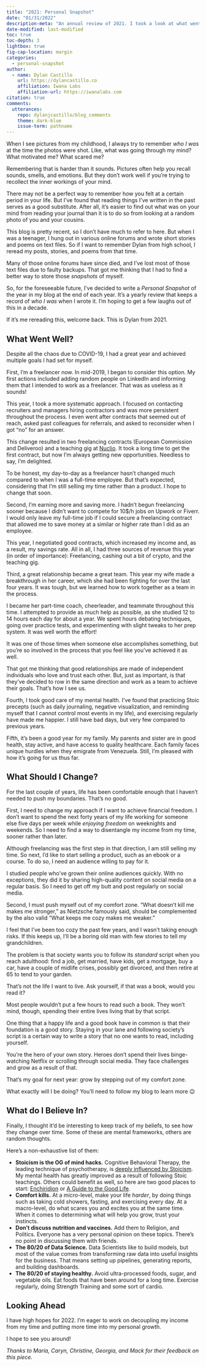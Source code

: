 ```yaml
---
title: "2021: Personal Snapshot"
date: "01/31/2022"
description-meta: "An annual review of 2021. I took a look at what went well in 2021 and what I should change for 2022."
date-modified: last-modified
toc: true
toc-depth: 3
lightbox: true
fig-cap-location: margin
categories:
  - personal-snapshot
author:
  - name: Dylan Castillo
    url: https://dylancastillo.co
    affiliation: Iwana Labs
    affiliation-url: https://iwanalabs.com
citation: true
comments:
  utterances:
    repo: dylanjcastillo/blog_comments
    theme: dark-blue
    issue-term: pathname
---
```


When I see pictures from my childhood, I always try to remember _who I was_ at the time the photos were shot. Like, what was going through my mind? What motivated me? What scared me?

Remembering that is harder than it sounds. Pictures often help you recall sounds, smells, and emotions. But they don't work well if you're trying to recollect the inner workings of your mind.

There may not be a perfect way to remember how you felt at a certain period in your life. But I've found that reading things I've written in the past serves as a good substitute. After all, it's easier to find out what was on your mind from reading your journal than it is to do so from looking at a random photo of you and your cousins.

This blog is pretty recent, so I don't have much to refer to here. But when I was a teenager, I hung out in various online forums and wrote short stories and poems on text files. So if I want to remember Dylan from high school, I reread my posts, stories, and poems from that time.

Many of those online forums have since died, and I've lost most of those text files due to faulty backups. That got me thinking that I had to find a better way to store those _snapshots_ of myself.

So, for the foreseeable future, I've decided to write a _Personal Snapshot_ of the year in my blog at the end of each year. It's a yearly review that keeps a record of _who I was_ when I wrote it. I'm hoping to get a few laughs out of this in a decade.

If it's me rereading this, welcome back. This is Dylan from 2021.

## What Went Well?

Despite all the chaos due to COVID-19, I had a great year and achieved multiple goals I had set for myself.

First, I'm a freelancer now. In mid-2019, I began to consider this option. My first actions included adding random people on LinkedIn and informing them that I intended to work as a freelancer. That was as useless as it sounds!

This year, I took a more systematic approach. I focused on contacting recruiters and managers hiring contractors and was more persistent throughout the process. I even went after contracts that seemed out of reach, asked past colleagues for referrals, and asked to reconsider when I got "no" for an answer.

This change resulted in two freelancing contracts (European Commission and Deliveroo) and a teaching gig at [Nuclio](https://nuclio.school/?lang=en). It took a long time to get the first contract, but now I'm always getting new opportunities. Needless to say, I'm delighted.

To be honest, my day-to-day as a freelancer hasn't changed much compared to when I was a full-time employee. But that's expected, considering that I'm still selling my time rather than a product. I hope to change that soon.

Second, I'm earning more and saving more. I hadn't begun freelancing sooner because I didn't want to compete for 10$/h jobs on Upwork or Fiverr. I would only leave my full-time job if I could secure a freelancing contract that allowed me to save money at a similar or higher rate than I did as an employee.

This year, I negotiated good contracts, which increased my income and, as a result, my savings rate. All in all, I had three sources of revenue this year (in order of importance): Freelancing, cashing out a bit of crypto, and the teaching gig.

Third, a great relationship became a great team. This year my wife made a breakthrough in her career, which she had been fighting for over the last four years. It was tough, but we learned how to work together as a team in the process.

I became her part-time coach, cheerleader, and teammate throughout this time. I attempted to provide as much help as possible, as she studied 12 to 14 hours each day for about a year. We spent hours debating techniques, going over practice tests, and experimenting with slight tweaks to her prep system. It was well worth the effort!

It was one of those times when someone else accomplishes something, but you're so involved in the process that you feel like you've achieved it as well.

That got me thinking that good relationships are made of independent individuals who love and trust each other. But, just as important, is that they've decided to row in the same direction and work as a team to achieve their goals. That's how I see us.

Fourth, I took good care of my mental health. I've found that practicing Stoic precepts (such as daily journaling, negative visualization, and reminding myself that I cannot control most events in my life), and exercising regularly have made me happier. I still have bad days, but very few compared to previous years.

Fifth, it's been a good year for my family. My parents and sister are in good health, stay active, and have access to quality healthcare. Each family faces unique hurdles when they emigrate from Venezuela. Still, I'm pleased with how it's going for us thus far.

## What Should I Change?

For the last couple of years, life has been comfortable enough that I haven't needed to push my boundaries. That's no good.

First, I need to change my approach if I want to achieve financial freedom. I don't want to spend the next forty years of my life working for someone else five days per week while _enjoying freedom_ on weeknights and weekends. So I need to find a way to disentangle my income from my time, sooner rather than later.

Although freelancing was the first step in that direction, I am still selling my time. So next, I'd like to start selling a product, such as an ebook or a course. To do so, I need an audience willing to pay for it.

I studied people who've grown their online audiences quickly. With no exceptions, they did it by sharing high-quality content on social media on a regular basis. So I need to get off my butt and post regularly on social media.

Second, I must push myself out of my comfort zone. "What doesn't kill me makes me stronger," as Nietzsche famously said, should be complemented by the also valid "What keeps me cozy makes me weaker."

I feel that I've been too cozy the past few years, and I wasn't taking enough risks. If this keeps up, I'll be a boring old man with few stories to tell my grandchildren.

The problem is that society wants you to follow its _standard_ script when you reach adulthood: find a job, get married, have kids, get a mortgage, buy a car, have a couple of midlife crises, possibly get divorced, and then retire at 65 to tend to your garden.

That's not the life I want to live. Ask yourself, if that was a book, would you read it?

Most people wouldn't put a few hours to read such a book. They won't mind, though, spending their entire lives living that by that script.

One thing that a happy life and a good book have in common is that their foundation is a good story. Staying in your lane and following society's script is a certain way to write a story that no one wants to read, including yourself.

You're the hero of your own story. Heroes don't spend their lives binge-watching Netflix or scrolling through social media. They face challenges and grow as a result of that.

That's my goal for next year: grow by stepping out of my comfort zone.

What exactly will I be doing? You'll need to follow my blog to learn more 😉

## What do I Believe In?

Finally, I thought it'd be interesting to keep track of my beliefs, to see how they change over time. Some of these are mental frameworks, others are random thoughts.

Here's a non-exhaustive list of them:

- **Stoicism is the OG of mind hacks.** Cognitive Behavioral Therapy, the leading technique of psychotherapy, is [deeply influenced by Stoicism](https://medium.com/stoicism-philosophy-as-a-way-of-life/stoic-philosophy-as-a-cognitive-behavioral-therapy-597fbeba786a). My mental health has greatly improved as a result of following Stoic teachings. Others could benefit as well, so here are two good places to start: [Enchiridion](https://www.amazon.com/Enchiridion-Epictetus/dp/152156034X) or [A Guide to the Good Life](https://www.amazon.com/Guide-Good-Life-Ancient-Stoic/dp/0195374614).
- **Comfort kills.** At a micro-level, make your life _harder_, by doing things such as taking cold showers, fasting, and exercising every day. At a macro-level, do what scares you and excites you at the same time. When it comes to determining what will help you grow, trust your instincts.
- **Don't discuss nutrition and vaccines.** Add them to Religion, and Politics. Everyone has a very personal opinion on these topics. There's no point in discussing them with friends.
- **The 80/20 of Data Science.** Data Scientists like to build models, but most of the value comes from transforming raw data into useful insights for the business. That means setting up pipelines, generating reports, and building dashboards.
- **The 80/20 of staying healthy.** Avoid ultra-processed foods, sugar, and vegetable oils. Eat foods that have been around for a long time. Exercise regularly, doing Strength Training and some sort of cardio.

## Looking Ahead

I have high hopes for 2022. I'm eager to work on decoupling my income from my time and putting more time into my personal growth.

I hope to see you around!

_Thanks to María, Caryn, Christine, Georgia, and Mack for their feedback on this piece._

